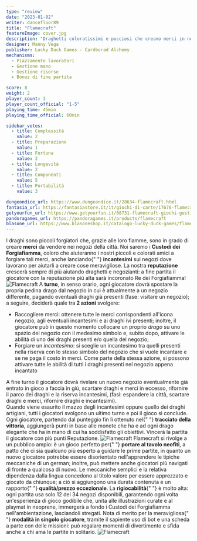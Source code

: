 ```yaml
---
type: "review"
date: "2023-01-02"
writer: dancefloor89
title: "Flamecraft"
featureImage: cover.jpg
description: "Draghetti coloratissimi e pucciosi che creano merci in negozi incantati"
designer: Manny Vega
publisher: Lucky Duck Games - Cardborad Alchemy
mechanisms:
  - Piazzamento lavoratori
  - Gestione mano
  - Gestione risorse
  - Bonus di fine partita

score: 8
weight: 2
player_count: 3
player_count_official: "1-5"
playing_time: 45min
playing_time_official: 60min

sidebar_votes:
  - title: Complessità
    value: 2
  - title: Preparazione
    value: 1
  - title: Fortuna
    value: 2
  - title: Longevità
    value: 2
  - title: Componenti
    value: 5
  - title: Portabilità
    value: 3

dungeondice_url: https://www.dungeondice.it/28634-flamecraft.html
fantasia_url: https://fantasiastore.it/it/giochi-di-carte/17678-flamecraft.html
getyourfun_url: https://www.getyourfun.it/08731-flamecraft-giochi-gestionali.html
pandoragames_url: https://pandoragames.it/products/flamecraft
blasone_url: https://www.blasoneshop.it/catalogo-lucky-duck-games/flamecraft-200-bustine-protettive-omaggio-507-2523
---
```


<Setting>
  I draghi sono piccoli forgiatori che, grazie alle loro fiamme, sono in grado
  di creare <strong>merci</strong> da vendere nei negozi della città. Noi saremo
  i <strong>Custodi dei Forgiafiamma</strong>, coloro che aiuteranno i nostri
  piccoli e colorati amici a forgiare tali merci, anche lanciando{" "}
  <strong>incantesimi</strong> sui negozi dove lavorano per aiutarli a creare
  cose meravigliose. La nostra <strong>reputazione</strong> crescerà sempre di
  più aiutando draghetti e negozianti: a fine partita il giocatore con la
  reputazione più alta sarà incoronato Re dei Forgiafiamma!
</Setting>

<img src="./game1.jpg" alt="Flamecraft" />

<Rules>
  A <strong>turno</strong>, in senso orario, ogni giocatore dovrà spostare la
  propria pedina drago dal negozio in cui è attualmente a un negozio differente,
  pagando eventuali draghi già presenti (fase: visitare un negozio); a seguire,
  deciderà quale tra<strong> 2 azioni</strong> svolgere:
  <ul>
    <li>
      Raccogliere merci: ottenere tutte le merci corrispondenti all'icona
      negozio, agli eventuali incantesimi e ai draghi ivi presenti; inoltre, il
      giocatore può in questo momento collocare un proprio <em>drago</em> su uno
      spazio del negozio con il medesimo simbolo e, subito dopo, attivare le
      abilità di uno dei draghi presenti e/o quella del negozio;
    </li>
    <li>
      Forgiare un <em>incantesimo</em>: si sceglie un incantesimo tra quelli
      presenti nella riserva con lo stesso simbolo del negozio che si vuole
      incantare e se ne paga il costo in merci. Come parte della stessa azione,
      si possono attivare tutte le abilità di tutti i draghi presenti nel
      negozio appena incantato
    </li>
  </ul>
  A fine turno il giocatore dovrà rivelare un nuovo negozio eventualmente già
  entrato in gioco a faccia in giù, scartare draghi e merci in eccesso,
  rifornire il parco dei draghi e la riserva incantesimi, (fasi: espandere la
  città, scartare draghi e merci, rifornire draghi e incantesimi).
  <br />
  Quando viene esaurito il mazzo degli incantesimi oppure quello dei draghi
  artigiani, tutti i giocatori svolgono un ultimo turno e poi il gioco si
  conclude. Ogni giocatore, partendo dal punteggio fin lì ottenuto nel{" "}
  <strong>tracciato della vittoria</strong>, aggiungerà punti in base alle
  monete che ha e ad ogni drago elegante che ha in mano di cui ha soddisfatto
  gli obiettivi. Vincerà la partita il giocatore con più punti Reputazione.
</Rules>

<img src="./game2.jpg" alt="Flamecraft" />

<Feedback>
  Flamecraft si rivolge a un pubblico ampio: è un gioco perfetto per{" "}
  <strong>portare al tavolo neofiti</strong>, a patto che ci sia qualcuno più
  esperto a guidare le prime partite, in quanto un nuovo giocatore potrebbe
  essere disorientato nell'apprendere le tipiche meccaniche di un german;
  inoltre, può mettere anche giocatori più navigati di fronte a qualcosa di
  nuovo. Le meccaniche semplici e la relativa dipendenza dalla lingua concedono
  al titolo valore per essere apprezzato e giocato da chiunque; a ciò si
  aggiungono una durata contenuta e un rapporto{" "}
  <strong>qualità/prezzo eccezionale</strong>. La <strong>rigiocabilità</strong>{" "}
  è molto alta: ogni partita usa solo 12 dei 34 negozi disponibili, garantendo
  ogni volta un'esperienza di gioco godibile che, unita alle illustrazioni
  curate e al playmat in neoprene, immergerà a fondo i Custodi dei Forgiafiamma
  nell'ambientazione, lasciandoli stregati. Nota di merito per la meravigliosa{" "}
  <strong>modalità in singolo giocatore</strong>, tramite il sapiente uso di bot
  e una scheda a parte con delle missioni: può regalare momenti di divertimento
  e sfida anche a chi ama le partite in solitario.
</Feedback>

<img src="./game3.jpg" alt="Flamecraft" />
